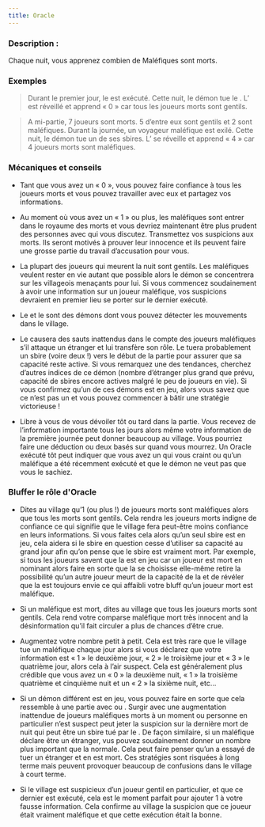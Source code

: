 ```yaml
---
title: Oracle
---
```



<Role ORACLE header />

### Description :

Chaque nuit, vous apprenez combien de Maléfiques sont morts.
 
### Exemples  
> Durant le premier jour, le <Role FLEURISTE /> est exécuté. Cette nuit, le démon tue le <Role JONGLEUR />. L’<Role ORACLE /> est réveillé et apprend « 0 » car tous les joueurs morts sont gentils.

> A mi-partie, 7 joueurs sont morts. 5 d’entre eux sont gentils et 2 sont maléfiques. Durant la journée, un voyageur maléfique est exilé. Cette nuit, le démon tue un de ses sbires. L’<Role ORACLE /> se réveille et apprend « 4 » car 4 joueurs morts sont maléfiques.

### Mécaniques et conseils
- Tant que vous avez un « 0 », vous pouvez faire confiance à tous les joueurs morts et vous pouvez travailler avec eux et partagez vos informations. 

- Au moment où vous avez un « 1 » ou plus, les maléfiques sont entrer dans le royaume des morts et vous devriez maintenant être plus prudent des personnes avec qui vous discutez. Transmettez vos suspicions aux morts. Ils seront motivés à prouver leur innocence et ils peuvent faire une grosse partie du travail d’accusation pour vous.

- La plupart des joueurs qui meurent la nuit sont gentils. Les maléfiques veulent rester en vie autant que possible alors le démon se concentrera sur les villageois menaçants pour lui. Si vous commencez soudainement à avoir une information sur un joueur maléfique, vos suspicions devraient en premier lieu se porter sur le dernier exécuté. 

- Le <Role FANG_GU /> et le <Role VIGORMORTIS /> sont des démons dont vous pouvez détecter les mouvements dans le village.

- Le <Role FANG_GU /> causera des sauts inattendus dans le compte des joueurs maléfiques s’il attaque un étranger et lui transfère son rôle. Le <Role VIGORMORTIS /> tuera probablement un sbire (voire deux !) vers le début de la partie pour assurer que sa capacité reste active. Si vous remarquez une des tendances, cherchez d’autres indices de ce démon (nombre d’étranger plus grand que prévu, capacité de sbires encore actives malgré le peu de joueurs en vie). Si vous confirmez qu’un de ces démons est en jeu, alors vous savez que ce n’est pas un <Role VORTOX /> et vous pouvez commencer à bâtir une stratégie victorieuse !
 
- Libre à vous de vous dévoiler tôt ou tard dans la partie. Vous recevez de l’information importante tous les jours alors même votre information de la première journée peut donner beaucoup au village. Vous pourriez faire une déduction ou deux basés sur quand vous mourrez. Un Oracle exécuté tôt peut indiquer que vous avez un <Role VIGORMORTIS /> qui vous craint ou qu’un maléfique a été récemment exécuté et que le démon ne veut pas que vous le sachiez. 
 
### Bluffer le rôle d'Oracle

- Dites au village qu’1 (ou plus !) de joueurs morts sont maléfiques alors que tous les morts sont gentils. Cela rendra les joueurs morts indigne de confiance ce qui signifie que le village fera peut-être moins confiance en leurs informations. Si vous faites cela alors qu’un seul sbire est en jeu, cela aidera si le sbire en question cesse d’utiliser sa capacité au grand jour afin qu’on pense que le sbire est vraiment mort. Par exemple, si tous les joueurs savent que la <Role SORCIERE /> est en jeu car un joueur est mort en nominant alors faire en sorte que la <Role SORCIERE /> se choisisse elle-même retire la possibilité qu’un autre joueur meurt de la capacité de la <Role SORCIERE /> et de révéler que la <Role SORCIERE /> est toujours envie ce qui affaibli votre bluff qu’un joueur mort est maléfique.

- Si un maléfique est mort, dites au village que tous les joueurs morts sont gentils. Cela rend votre comparse maléfique mort très innocent and la désinformation qu’il fait circuler a plus de chances d’être crue. 

- Augmentez votre nombre petit à petit. Cela est très rare que le village tue un maléfique chaque jour alors si vous déclarez que votre information est « 1 » le deuxième jour, « 2 » le troisième jour et « 3 » le quatrième jour, alors cela à l’air suspect. Cela est généralement plus crédible que vous avez un « 0 » la deuxième nuit, « 1 » la troisième quatrième et cinquième nuit et un « 2 » la sixième nuit, etc…

- Si un démon différent est en jeu, vous pouvez faire en sorte que cela ressemble à une partie avec <Role VIGORMORTIS /> ou <Role FANG_GU /> . Surgir avec une augmentation inattendue de joueurs maléfiques morts à un moment ou personne en particulier n’est suspect peut jeter la suspicion sur la dernière mort de nuit qui peut être un sbire tué par le <Role VIGORMORTIS />. De façon similaire, si un maléfique déclare être un étranger, vus pouvez soudainement donner un nombre plus important que la normale. Cela peut faire penser qu’un <Role FANG_GU /> a essayé de tuer un étranger et en est mort. Ces stratégies sont risquées à long terme mais peuvent provoquer beaucoup de confusions dans le village à court terme.

- Si le village est suspicieux d’un joueur gentil en particulier, et que ce dernier est exécuté, cela est le moment parfait pour ajouter 1 à votre fausse information. Cela confirme au village la suspicion que ce joueur était vraiment maléfique et que cette exécution était la bonne.
